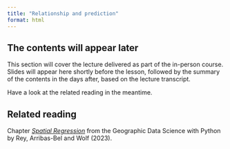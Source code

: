 ```yaml
---
title: "Relationship and prediction"
format: html
---
```


<!-- - non-spatial regression
- GWR
- MGWR -->

::: {.callout-note appearance="simple"}

## The contents will appear later

This section will cover the lecture delivered as part of the in-person course. Slides will appear here shortly before the lesson, followed by the summary of the contents in the days after, based on the lecture transcript.

Have a look at the related reading in the meantime.

:::

::: {.callout-tip}
## Related reading

Chapter [_Spatial Regression_](https://geographicdata.science/book/notebooks/11_regression.html) from the Geographic Data Science with Python by Rey, Arribas-Bel and Wolf (2023).
:::